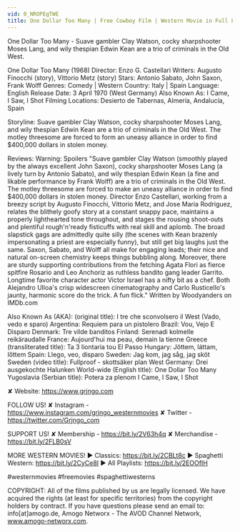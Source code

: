 ```yaml
---
vid: 0_NROPEgTWE
title: One Dollar Too Many | Free Cowboy Film | Western Movie in Full Length
---
```


One Dollar Too Many - Suave gambler Clay Watson, cocky sharpshooter Moses Lang, and wily thespian Edwin Kean are a trio of criminals in the Old West.

One Dollar Too Many (1968)
Director: Enzo G. Castellari
Writers: Augusto Finocchi (story), Vittorio Metz (story) 
Stars: Antonio Sabato, John Saxon, Frank Wolff
Genres: Comedy | Western 
Country: Italy | Spain
Language: English
Release Date: 3 April 1970 (West Germany) 
Also Known As: I Came, I Saw, I Shot
Filming Locations: Desierto de Tabernas, Almería, Andalucía, Spain 

Storyline:
Suave gambler Clay Watson, cocky sharpshooter Moses Lang, and wily thespian Edwin Kean are a trio of criminals in the Old West. The motley threesome are forced to form an uneasy alliance in order to find $400,000 dollars in stolen money.

Reviews:
Warning: Spoilers
"Suave gambler Clay Watson (smoothly played by the always excellent John Saxon), cocky sharpshooter Moses Lang (a lively turn by Antonio Sabato), and wily thespian Edwin Kean (a fine and likable performance by Frank Wolff) are a trio of criminals in the Old West. The motley threesome are forced to make an uneasy alliance in order to find $400,000 dollars in stolen money. Director Enzo Castellari, working from a breezy script by Augusto Finocchi, Vittorio Metz, and Jose Maria Rodriguez, relates the blithely goofy story at a constant snappy pace, maintains a properly lighthearted tone throughout, and stages the rousing shoot-outs and plentiful rough'n'ready fisticuffs with real skill and aplomb. The broad slapstick gags are admittedly quite silly (the scenes with Kean brazenly impersonating a priest are especially funny), but still get big laughs just the same. Saxon, Sabato, and Wolff all make for engaging leads; their nice and natural on-screen chemistry keeps things bubbling along. Moreover, there are sturdy supporting contributions from the fetching Agata Flori as fierce spitfire Rosario and Leo Anchoriz as ruthless bandito gang leader Garrito. Longtime favorite character actor Victor Israel has a nifty bit as a chef. Both Alejandro Ulloa's crisp widescreen cinematography and Carlo Rusticello's jaunty, harmonic score do the trick. A fun flick." Written by Woodyanders on IMDb.com

Also Known As (AKA):
(original title): I tre che sconvolsero il West (Vado, vedo e sparo)
Argentina: Requiem para un pistolero
Brazil: Vou, Vejo E Disparo
Denmark: Tre vilde banditos
Finland: Serenadi kolmelle reikäraudalle
France: Aujourd'hui ma peau, demain la tienne
Greece (transliterated title): Ta 3 liontaria tou El Passo
Hungary: Jöttem, láttam, lőttem
Spain: Llego, veo, disparo
Sweden: Jag kom, jag såg, jag sköt
Sweden (video title): Fullproof - skottsäker plan
West Germany: Drei ausgekochte Halunken
World-wide (English title): One Dollar Too Many
Yugoslavia (Serbian title): Potera za plenom
 I Came, I Saw, I Shot

✘ Website: https://www.grjngo.com

FOLLOW US!
✘ Instagram - https://www.instagram.com/grjngo_westernmovies
✘ Twitter - https://twitter.com/Grjngo_com

SUPPORT US!
✘ Membership - https://bit.ly/2V63h4q
✘ Merchandise - https://bit.ly/2FLB0sV

MORE WESTERN MOVIES! 
► Classics: https://bit.ly/2CBLt8c 
► Spaghetti Western: https://bit.ly/2CyCe8I 
► All Playlists: https://bit.ly/2EOOfIH 

#westernmovies #freemovies #spaghettiwesterns

COPYRIGHT: All of the films published by us are legally licensed. We have acquired the rights (at least for specific territories) from the copyright holders by contract. If you have questions please send an email to: info[at]amogo.de, Amogo Networx - The AVOD Channel Network, www.amogo-networx.com.
